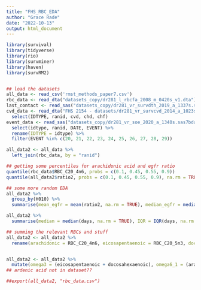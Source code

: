```yaml
---
title: "FHS_RBC_EDA"
author: "Grace Rade"
date: "2022-10-13"
output: html_document
---
```

```r
library(survival)
library(tidyverse)
library(rio)
library(survminer)
library(haven)
library(survRM2)


## load the datasets
all_data <- read_csv('rmst_methods_paper7.csv')
rbc_data <- read_dta("datasets_copy/dr281_l_rbcfa_2008_m_0420s_v1.dta")
last_contact <- read_sas("datasets_copy/dr281_vr_survdth_2019_a_1337s.sas7bdat")
cvd_data <- read_dta("FHS 2154 - datasets/dr281_vr_survcvd_2014_a_1023s.dta") %>% 
  select(IDTYPE, ranid, cvd, chd, chf)
event_data <- read_sas("datasets_copy/dr281_vr_soe_2020_a_1340s.sas7bdat") %>%
  select(idtype, ranid, DATE, EVENT) %>% 
  rename(IDTYPE = idtype) %>% 
  filter(EVENT %in% c(20, 21, 22, 23, 24, 25, 26, 27, 28, 29))

all_data2 <- all_data %>% 
  left_join(rbc_data, by = "ranid")  


```

```r
## getting some percentiles for arachidonic acid and egfr ratio
quantile(rbc_data$RBC_C20_4n6, probs = c(0.1, 0.45, 0.55, 0.9))
quantile(all_data2$ratio2, probs = c(0.1, 0.45, 0.55, 0.9), na.rm = TRUE)
```

```r
## some more random EDA
all_data2 %>% 
  group_by(H010) %>% 
  summarise(mean_egfr = mean(ratio2, na.rm = TRUE), median_egfr = median(ratio2, na.rm = TRUE), iqr_egfr = IQR(ratio2, na.rm = TRUE), mean_days = mean(days, na.rm = TRUE), median_days = median(days, na.rm = TRUE), iqr_days = IQR(days, na.rm = TRUE))

all_data2 %>% 
  summarise(median = median(days, na.rm = TRUE), IQR = IQR(days, na.rm = TRUE))
```

```r
## summing the relevant RBCs and stuff
all_data2 <- all_data2 %>% 
  rename(arachidonic = RBC_C20_4n6, eicosapentaenoic = RBC_C20_5n3, docosahexaenoic = RBC_C22_6n3, linoleic = RBC_C18_2n6, gamma_linoleic = RBC_C18_3n6, dihomo_gamma_linoleic = RBC_C20_3n6, eicosadiec = RBC_C20_2n6, docosapentaenoic1 = RBC_C22_5n6, docosapentaenoic2 = RBC_C22_5n3)


all_data2 <- all_data2 %>% 
  mutate(omega3 = (eicosapentaenoic + docosahexaenoic), omega6_1 = (arachidonic + linoleic + gamma_linoleic + dihomo_gamma_linoleic + eicosadiec + docosapentaenoic1), omega6_2 = (arachidonic + linoleic + gamma_linoleic + dihomo_gamma_linoleic + eicosadiec + docosapentaenoic2))
## ardenic acid not in dataset??
```

```r
##export(all_data2, "rbc_data.csv")
```

